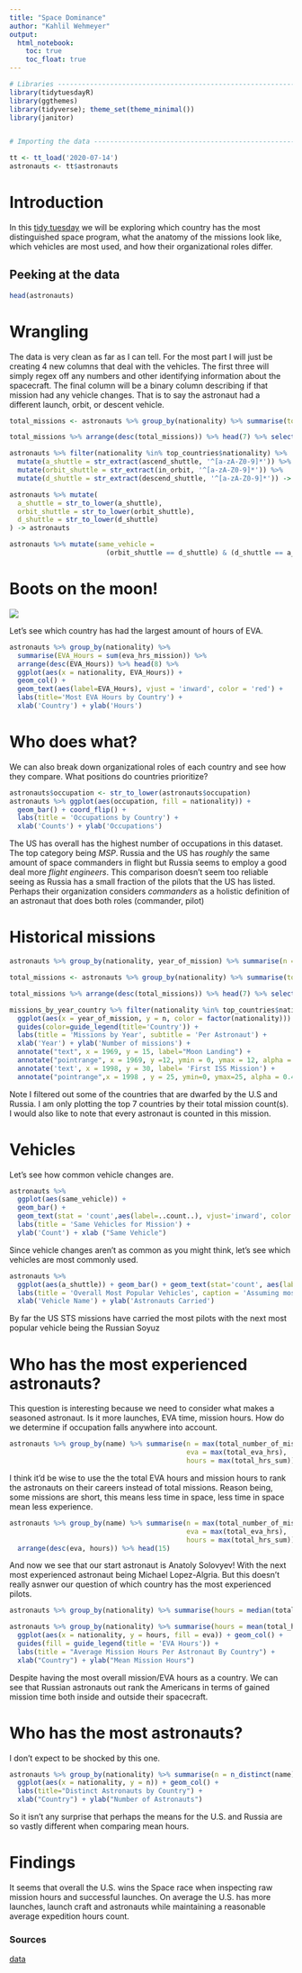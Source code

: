 ```yaml
---
title: "Space Dominance"
author: "Kahlil Wehmeyer"
output: 
  html_notebook:
    toc: true
    toc_float: true
---
```

```r
# Libraries ---------------------------------------------------------------
library(tidytuesdayR)
library(ggthemes)
library(tidyverse); theme_set(theme_minimal())
library(janitor)


# Importing the data ------------------------------------------------------

tt <- tt_load('2020-07-14')
astronauts <- tt$astronauts

```

# Introduction

In this [tidy tuesday](https://github.com/rfordatascience/tidytuesday) we will be exploring which country has the most distinguished space program, what the anatomy of the missions look like, which vehicles are most used, and how their organizational roles differ.

## Peeking at the data
```r
head(astronauts)
```

# Wrangling

The data is very clean as far as I can tell. For the most part I will just be creating 4 new columns that deal with the vehicles. The first three will simply regex off any numbers and other identifying information about the spacecraft. The final column will be a binary column describing if that mission had any vehicle changes. That is to say the astronaut had a different launch, orbit, or descent vehicle.

```r
total_missions <- astronauts %>% group_by(nationality) %>% summarise(total_missions = sum(total_number_of_missions))

total_missions %>% arrange(desc(total_missions)) %>% head(7) %>% select(nationality) -> top_countries 

astronauts %>% filter(nationality %in% top_countries$nationality) %>% 
  mutate(a_shuttle = str_extract(ascend_shuttle, '^[a-zA-Z0-9]*')) %>% 
  mutate(orbit_shuttle = str_extract(in_orbit, '^[a-zA-Z0-9]*')) %>% 
  mutate(d_shuttle = str_extract(descend_shuttle, '^[a-zA-Z0-9]*')) -> astronauts 

astronauts %>% mutate(
  a_shuttle = str_to_lower(a_shuttle),
  orbit_shuttle = str_to_lower(orbit_shuttle),
  d_shuttle = str_to_lower(d_shuttle)
) -> astronauts

astronauts %>% mutate(same_vehicle = 
                        (orbit_shuttle == d_shuttle) & (d_shuttle == a_shuttle)) -> astronauts
```

# Boots on the moon!
![](https://www.nasa.gov/sites/default/files/thumbnails/image/harrison-schmidt-bounce.gif)

Let's see which country has had the largest amount of hours of EVA.

```r
astronauts %>% group_by(nationality) %>% 
  summarise(EVA_Hours = sum(eva_hrs_mission)) %>% 
  arrange(desc(EVA_Hours)) %>% head(8) %>% 
  ggplot(aes(x = nationality, EVA_Hours)) +
  geom_col() +
  geom_text(aes(label=EVA_Hours), vjust = 'inward', color = 'red') + 
  labs(title='Most EVA Hours by Country') +
  xlab('Country') + ylab('Hours') 
```  

# Who does what?

We can also break down organizational roles of each country and see how they compare.
What positions do countries prioritize?

```r
astronauts$occupation <- str_to_lower(astronauts$occupation)
astronauts %>% ggplot(aes(occupation, fill = nationality)) + 
  geom_bar() + coord_flip() +
  labs(title = 'Occupations by Country') + 
  xlab('Counts') + ylab('Occupations')
```
The US has overall has the highest number of occupations in this dataset.
The top category being _MSP_. Russia and the US has *roughly* the same amount of space commanders in flight but Russia seems to employ a good deal more _flight engineers_. This comparison doesn't seem too reliable seeing as Russia has a small fraction of the pilots that the US has listed. Perhaps their organization considers _commanders_ as a holistic definition of an astronaut that does both roles (commander, pilot)

# Historical missions

```r
astronauts %>% group_by(nationality, year_of_mission) %>% summarise(n = n()) -> missions_by_year_country

total_missions <- astronauts %>% group_by(nationality) %>% summarise(total_missions = sum(total_number_of_missions))

total_missions %>% arrange(desc(total_missions)) %>% head(7) %>% select(nationality) -> top_countries 

missions_by_year_country %>% filter(nationality %in% top_countries$nationality) %>% 
  ggplot(aes(x = year_of_mission, y = n, color = factor(nationality))) + geom_line() +
  guides(color=guide_legend(title='Country')) + 
  labs(title = 'Missions by Year', subtitle = 'Per Astronaut') +
  xlab('Year') + ylab('Number of missions') +
  annotate("text", x = 1969, y = 15, label="Moon Landing") +
  annotate("pointrange", x = 1969, y =12, ymin = 0, ymax = 12, alpha = 0.4) + 
  annotate('text', x = 1998, y = 30, label= 'First ISS Mission') +
  annotate("pointrange",x = 1998 , y = 25, ymin=0, ymax=25, alpha = 0.4)
```
Note I filtered out some of the countries that are dwarfed by the U.S and Russia. I am only plotting the top 7 countries by their total mission count(s).
I would also like to note that every astronaut is counted in this mission. 

# Vehicles
Let's see how common vehicle changes are.

```r
astronauts %>% 
  ggplot(aes(same_vehicle)) + 
  geom_bar() + 
  geom_text(stat = 'count',aes(label=..count..), vjust='inward', color = 'red') +
  labs(title = 'Same Vehicles for Mission') +
  ylab('Count') + xlab ("Same Vehicle")
```
Since vehicle changes aren't as common as you might think, let's see which vehicles are most commonly used.
```r
astronauts %>% 
  ggplot(aes(a_shuttle)) + geom_bar() + geom_text(stat='count', aes(label=..count..), vjust="inward", color = 'red') +
  labs(title = 'Overall Most Popular Vehicles', caption = 'Assuming most common case of same vehicle') +
  xlab('Vehicle Name') + ylab('Astronauts Carried')
```

By far the US STS missions have carried the most pilots with the next most popular vehicle being the Russian Soyuz

# Who has the most experienced astronauts?
This question is interesting because we need to consider what makes a seasoned astronaut. Is it more launches, EVA time, mission hours. How do we determine if occupation falls anywhere into account.

```r
astronauts %>% group_by(name) %>% summarise(n = max(total_number_of_missions),
                                            eva = max(total_eva_hrs),
                                            hours = max(total_hrs_sum)) %>% arrange(desc(n)) %>% head(15)
```
I think it'd be wise to use the the total EVA hours and mission hours to rank the astronauts on their careers instead of total missions. Reason being, some missions are short, this means less time in space, less time in space mean less experience.

```r

astronauts %>% group_by(name) %>% summarise(n = max(total_number_of_missions),
                                            eva = max(total_eva_hrs),
                                            hours = max(total_hrs_sum)) %>% 
  arrange(desc(eva, hours)) %>% head(15)
```
And now we see that our start astronaut is Anatoly Solovyev! With the next most experienced astronaut being Michael Lopez-Algria.
But this doesn't really asnwer our question of which country has the most experienced pilots.

```r
astronauts %>% group_by(nationality) %>% summarise(hours = median(total_hrs_sum), eva = mean(total_eva_hrs)) %>% arrange(desc(hours)) %>% head(10)
```

```r

astronauts %>% group_by(nationality) %>% summarise(hours = mean(total_hrs_sum), eva = mean(total_eva_hrs)) %>% arrange(desc(hours)) %>% head(10) %>% 
  ggplot(aes(x = nationality, y = hours, fill = eva)) + geom_col() +
  guides(fill = guide_legend(title = 'EVA Hours')) +
  labs(title = "Average Mission Hours Per Astronaut By Country") +
  xlab("Country") + ylab("Mean Mission Hours")
```
Despite having the most overall mission/EVA hours as a country. We can see that Russian astronauts out rank the Americans in terms of gained mission time both inside and outside their spacecraft.

# Who has the most astronauts?
I don't expect to be shocked by this one.
```r
astronauts %>% group_by(nationality) %>% summarise(n = n_distinct(name)) %>% arrange(desc(n)) %>% 
  ggplot(aes(x = nationality, y = n)) + geom_col() +
  labs(title="Distinct Astronauts by Country") +
  xlab("Country") + ylab("Number of Astronauts")
```
So it isn't any surprise that perhaps the means for the U.S. and Russia are so vastly different when comparing mean hours.


# Findings
It seems that overall the U.S. wins the Space race when inspecting raw mission hours and successful launches.
On average the U.S. has more launches, launch craft and astronauts while maintaining a reasonable average expedition hours count.

### Sources

[data](https://github.com/rfordatascience/tidytuesday/tree/master/data/2019/2019-01-15)


